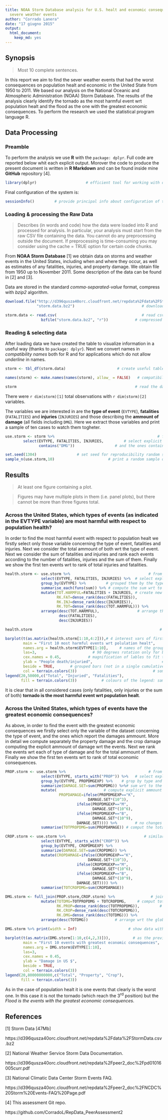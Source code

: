 ```yaml
---
title: NOAA Storm Database analysis for U.S. healt and economic consequences due to
  severe weather events
author: "Corrado Lanera"
date: "17 giugno 2015"
output: 
  html_document: 
    keep_md: yes
---
```


## Synopsis

> Most 10 complete sentences.

In this report we aim to find the sever weather events that had the worst consequences on population healt and economic in the United State from 1950 to 2011. We based our analysis on the National Oceanic and Atmospheric Administration (NOAA) Storm Database. The results of the analysis clearly identify the tornado as the most harmful event wrt population healt and the flood as the one with the greatest economic consequences. To perform the research we used the statistical program language R.

## Data Processing

### Preamble

To perform the analysis we use __R__ with the `package: dplyr`. Full code are reported below whit each explicit output. Morover the code to produce the present document is written in __R Markdown__ and can be found inside mine __GitHub__ repository [4].

```r
library(dplyr)                      # efficient tool for working with data frame
```

Final configuration of the system is:

```r
sessionInfo()         # provide principal info about configuration of the system
```



### Loading \& processing the Raw Data

> Describes (in words and code) how the data were loaded into R and processed for analysis. In particular, your analysis must start from the raw CSV file containing the data. You cannot do any preprocessing outside the document. If preprocessing is time-consuming you may consider using the cache = TRUE option for certain code chunks.

From __NOAA Storm Database__ [1] we obtain data on storms and weather events in the United States, including when and where they occur, as well as estimates of any fatalities, injuries, and property damage. We obtain file from 1950 up to November 2011. Some description of the data can be found in [2] and [3].

Data are stored in the standard *comma-separated-value* format, compress with *bzip2* algorithm.

```r
download.file("http://d396qusza40orc.cloudfront.net/repdata%2Fdata%2FStormData.csv.bz2",
              "storm.data.bz2")                              # download raw data

storm.data <- read.csv(                                      # read csv from the
                bzfile("storm.data.bz2", "r"))            # compressed .bz2 file
```

### Reading \& selecting data

After loading data we have created the table to visualize information in a useful way (thanks to `package: dplyr`). 
Next we convert names in *compatibility names* both for R and for applications which do not allow *underline* in names.

```r
storm <- tbl_df(storm.data)                       # create useful table for data

names(storm) <- make.names(names(storm), allow_ = FALSE)   # compatibility names

storm                                                     # read the data tables
```

There were `r dim(storm)[1]` total observations with `r dim(storm)[2]` variables.

The variables we are interested in are the __type of event__ (`EVTYPE`), __fatalities__ (`FATALITIES`) and __injuries__ (`INJURIES`) and those describing the __ammount of damage__ (all fields including `DMG`). Here we extract those variables and print a sample of ten cases to watch them togheter.

```r
use.storm <- storm %>%                                              # from strom
        select(EVTYPE, FATALITIES, INJURIES,         # select explicit variables
               contains("DMG"))                  # and the ones containing "DMG"

set.seed(1304)                  # set seed for reproducibility random selections
sample_n(use.storm,10)                        # print a random sample of 10 rows
```


## Results


> At least one figure containing a plot.

> Figures may have multiple plots in them (i.e. panel plots), but there cannot be more than three figures total.


### Across the United States, which types of events (as indicated in the EVTYPE variable) are most harmful with respect to population health?

In order to find the most harmful event with respect to population healt we firstly select only those variable concerning the type of event, fatalities and injuries. Next we consider the total ammount of both wrt the type of event. Next we consider the sum of fatalities and injuries and rank each events according to the number of fatalities, injuries and the sum of them. Finally we show the first ten events wrt to rank of total injuries and fatalities.

```r
health.storm <- use.storm %>%                                   # from use_storm
                select(EVTYPE, FATALITIES, INJURIES) %>%  # select explicit vars
                group_by(EVTYPE) %>%         # grouped them by the type of event
                summarise_each(funs(sum)) %>% # compute the sum wrt to the group
                mutate(TOT.HARMFUL=FATALITIES + INJURIES, # create new variables
                       RK.FAT=dense_rank(desc(FATALITIES)),
                       RK.INJ=dense_rank(desc(INJURIES)),
                       RK.TOT=dense_rank(desc(TOT.HARMFUL))) %>%
                arrange(desc(TOT.HARMFUL),                 # arrange the dataset
                        desc(FATALITIES),
                        desc(INJURIES))

health.storm                                                         # show data

barplot(t(as.matrix(health.storm[1:10,4:2])),# 4 interest vars of first 10 cases
        main = "First 10 most harmful events wrt polulation healt",      # title
        names.arg = health.storm$EVTYPE[1:10],     # names of the groups of bars
        las=3,                         # 90 degrees rotation only for bar lables
        cex.names = 0.45,            # magnification of lables to fit the screen
        ylab = "People death/injuried",                               # y lables
        beside = TRUE,       # grouped bars (not in a single cumulative columns)
        col = terrain.colors(3))                                  # some colours
legend(20,50000,c("Total", "Injuried", "Fatalities"),                   # legend
       fill = terrain.colors(3))           # colours of the legend: same as bars
```

It is clear that in all considered cases (only fatalities, only injuries or the sum of both) __tornado is the most harmful event wrt population healt__.

### Across the United States, which types of events have the greatest economic consequences?

As above, in order to find the event with the greatest economic consequences we firstly select only the variable of the dataset concerning the type of event, and the ones which report the damages ammount. More in detail we compute separately the property damage and the crop damage computing the explicit ammount of damage wrt the events. Next we rank the events wrt each of type of damage and for the total ammount of them. Finally we show the first ten events wrt to rank of total economic consequences.

```r
PROP.storm <- use.storm %>%                                     # from use_storm
                select(EVTYPE, starts_with("PROP")) %>%   # select explicit vars
                group_by(EVTYPE, PROPDMGEXP) %>%    # grop by type and magnitude
                summarize(DAMAGE.SET=sum(PROPDMG)) %>%# sum wrt to the magnitude
                mutate(                     # compute explicit ammount of damage
                        PROPDAMAGE=ifelse(PROPDMGEXP=="K",              # K=10^3
                                     DAMAGE.SET*(10^3),
                                ifelse(PROPDMGEXP=="M",                 # M=10^6
                                       DAMAGE.SET*(10^6),
                                ifelse(PROPDMGEXP=="B",                 # B=10^9
                                       DAMAGE.SET*(10^9),
                                DAMAGE.SET)))) %>%        # no changes otherwise
                summarise(TOTPROPDMG=sum(PROPDAMAGE)) # comput the total ammount

CROP.storm <- use.storm %>%                                   # similar as above
                select(EVTYPE, starts_with("CROP")) %>%
                group_by(EVTYPE, CROPDMGEXP) %>% 
                summarize(DAMAGE.SET=sum(CROPDMG)) %>% 
                mutate(CROPDAMAGE=ifelse(CROPDMGEXP=="K",
                                     DAMAGE.SET*(10^3),
                                ifelse(CROPDMGEXP=="M",
                                       DAMAGE.SET*(10^6),
                                ifelse(CROPDMGEXP=="B",
                                       DAMAGE.SET*(10^9),
                                DAMAGE.SET)))) %>%
                summarise(TOTCROPDMG=sum(CROPDAMAGE))

DMG.storm <- full_join(PROP.storm,CROP.storm) %>%                # join datasets
                mutate(TOTDMG=TOTPROPDMG + TOTCROPDMG,     # comput total damage
                       RK.PROP=dense_rank(desc(TOTPROPDMG)),         # and ranks
                       RK.CROP=dense_rank(desc(TOTCROPDMG)),
                       RK.DMG=dense_rank(desc(TOTDMG))) %>%
                arrange(desc(TOTDMG))            # arrange wrt the global damage

DMG.storm %>% print(width = Inf)                       # show data with all vars

barplot(t(as.matrix(DMG.storm[1:10,c(4,2,3)])),          # as the previusly plot
        main = "First 10 events with greatest economic consequences",
        names.arg = DMG.storm$EVTYPE[1:10],
        las=3,
        cex.names = 0.45,
        ylab = "Damage in US $",
        beside = TRUE,
        col = terrain.colors(3))
legend(20,80000000000,c("Total", "Property", "Crop"),
       fill = terrain.colors(3))
```

As in the case of population healt it is one events that clearly is the worst one. In this case it is not the tornado (which reach the 3^rd^ position) but the _Flood is the events with the greatest economic consequences_.

## References

[1] Storm Data [47Mb]

https://d396qusza40orc.cloudfront.net/repdata%2Fdata%2FStormData.csv.bz2

[2] National Weather Service Storm Data Documentation.

https://d396qusza40orc.cloudfront.net/repdata%2Fpeer2_doc%2Fpd01016005curr.pdf

[3] National Climatic Data Center Storm Events FAQ.

https://d396qusza40orc.cloudfront.net/repdata%2Fpeer2_doc%2FNCDC%20Storm%20Events-FAQ%20Page.pdf

[4] This assessment Git repo.

https://github.com/CorradoL/RepData_PeerAssessment2